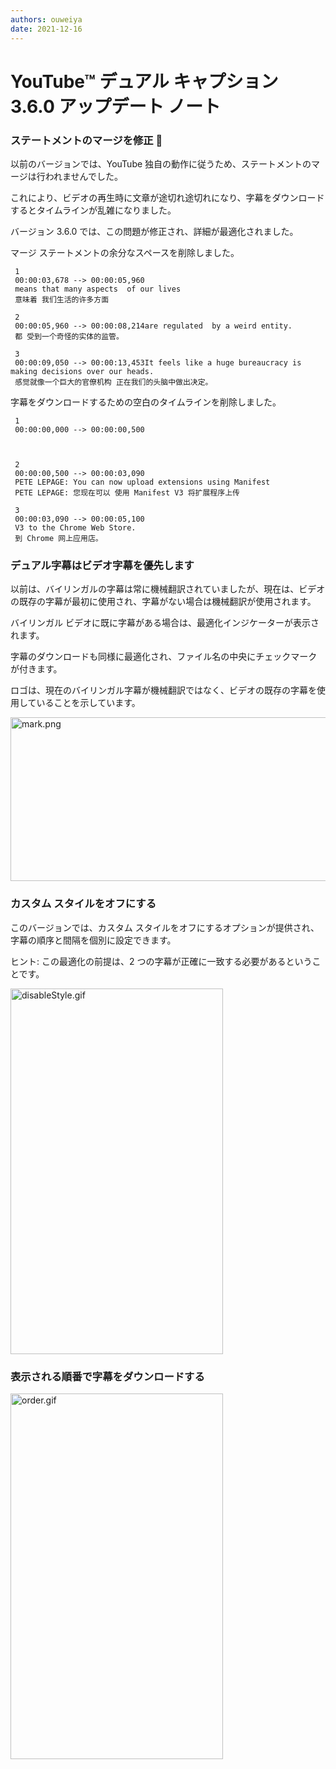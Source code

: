 ```yaml
---
authors: ouweiya
date: 2021-12-16 
---
```



# YouTube™ デュアル キャプション 3.6.0 アップデート ノート

### ステートメントのマージを修正 🎉

 以前のバージョンでは、YouTube 独自の動作に従うため、ステートメントのマージは行われませんでした。

これにより、ビデオの再生時に文章が途切れ途切れになり、字幕をダウンロードするとタイムラインが乱雑になりました。

バージョン 3.6.0 では、この問題が修正され、詳細が最適化されました。

マージ ステートメントの余分なスペースを削除しました。

```
 1
 00:00:03,678 --> 00:00:05,960
 means that many aspects  of our lives
 意味着 我们生活的许多方面

 2
 00:00:05,960 --> 00:00:08,214are regulated  by a weird entity.
 都 受到一个奇怪的实体的监管。

 3
 00:00:09,050 --> 00:00:13,453It feels like a huge bureaucracy is making decisions over our heads.
 感觉就像一个巨大的官僚机构 正在我们的头脑中做出决定。
 ```

字幕をダウンロードするための空白のタイムラインを削除しました。

```
 1
 00:00:00,000 --> 00:00:00,500



 2
 00:00:00,500 --> 00:00:03,090
 PETE LEPAGE: You can now upload extensions using Manifest
 PETE LEPAGE: 您现在可以 使用 Manifest V3 将扩展程序上传

 3
 00:00:03,090 --> 00:00:05,100
 V3 to the Chrome Web Store.
 到 Chrome 网上应用店。
 ```

### デュアル字幕はビデオ字幕を優先します

 以前は、バイリンガルの字幕は常に機械翻訳されていましたが、現在は、ビデオの既存の字幕が最初に使用され、字幕がない場合は機械翻訳が使用されます。

 バイリンガル ビデオに既に字幕がある場合は、最適化インジケーターが表示されます。

 字幕のダウンロードも同様に最適化され、ファイル名の中央にチェックマークが付きます。

<Tip>ロゴは、現在のバイリンガル字幕が機械翻訳ではなく、ビデオの既存の字幕を使用していることを示しています。</Tip>

<img src={mark} alt="mark.png" width="891" height="262" />

### カスタム スタイルをオフにする

 このバージョンでは、カスタム スタイルをオフにするオプションが提供され、字幕の順序と間隔を個別に設定できます。

<Tip>ヒント: この最適化の前提は、2 つの字幕が正確に一致する必要があるということです。</Tip>

<img src={disableStyle} alt="disableStyle.gif" width="340" height="585" />

### 表示される順番で字幕をダウンロードする

<img src={order} alt="order.gif" width="340" height="585" />

<WebStore />